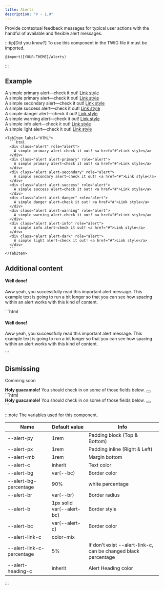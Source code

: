 ```yaml
---
title: Alerts
description: "V - 1.0"
---
```



Provide contextual feedback messages for typical user actions with the handful of available and flexible alert messages.

:::tip[Did you know?]
To use this component in the TWIG file it must be imported.

```shell
@import([YOUR-THEME]/alerts)
```

:::

## Example


<div class="not-content">
  <Tabs>
    <TabItem label="Example">
      <div class="alert" role="alert">A simple primary alert—check it out! <a href="#">Link style</a></div>
      <div class="mt-3 alert alert-primary" role="alert">A simple primary alert—check it out! <a href="#">Link style</a></div>
      <div class="mt-3 alert alert-secondary" role="alert">A simple secondary alert—check it out! <a href="#">Link style</a></div>
      <div class="mt-3 alert alert-success" role="alert">A simple success alert—check it out! <a href="#">Link style</a></div>
      <div class="mt-3 alert alert-danger" role="alert">A simple danger alert—check it out! <a href="#">Link style</a></div>
      <div class="mt-3 alert alert-warning" role="alert">A simple warning alert—check it out! <a href="#">Link style</a></div>
      <div class="mt-3 alert alert-info" role="alert">A simple info alert—check it out! <a href="#">Link style</a></div>
      <div class="mt-3 alert alert-dark" role="alert">A simple light alert—check it out! <a href="#">Link style</a></div>
    </TabItem>

    <TabItem label="HTML">
      ```html
      <div class="alert" role="alert">
        A simple primary alert—check it out! <a href="#">Link style</a>
      </div>
      <div class="alert alert-primary" role="alert">
        A simple primary alert—check it out! <a href="#">Link style</a>
      </div>
      <div class="alert alert-secondary" role="alert">
        A simple secondary alert—check it out! <a href="#">Link style</a>
      </div>
      <div class="alert alert-success" role="alert">
        A simple success alert—check it out! <a href="#">Link style</a>
      </div>
      <div class="alert alert-danger" role="alert">
        A simple danger alert—check it out! <a href="#">Link style</a>
      </div>
      <div class="alert alert-warning" role="alert">
        A simple warning alert—check it out! <a href="#">Link style</a>
      </div>
      <div class="alert alert-info" role="alert">
        A simple info alert—check it out! <a href="#">Link style</a>
      </div>
      <div class="alert alert-dark" role="alert">
        A simple light alert—check it out! <a href="#">Link style</a>
      </div>
      ```
    </TabItem>

  </Tabs>
</div>

## Additional content

<div class="not-content">
<Tabs>
	<TabItem label="Example">
    <div class="alert alert-success" role="alert">
      <h4 class="alert-heading">Well done!</h4>
      <p>Aww yeah, you successfully read this important alert message. This example text is going to run a bit longer so that you can see how spacing within an alert works with this kind of content.</p>
    </div>
  </TabItem>

  <TabItem label="HTML">
    ```html
    <div class="alert alert-success" role="alert">
      <h4 class="alert-heading">Well done!</h4>
      <p>Aww yeah, you successfully read this important alert message. This example text is going to run a bit longer so that you can see how spacing within an alert works with this kind of content.</p>
    </div>
    ```
  </TabItem>
</Tabs>
</div>

## Dismissing

Comming soon

<div class="not-content">
<Tabs>
	<TabItem label="Example">
    <div class="alert alert-warning alert-dismissible fade show" role="alert">
      <strong>Holy guacamole!</strong> You should check in on some of those fields below.
      <button type="button" class="btn-close" data-bs-dismiss="alert" aria-label="Close"></button>
    </div>
  </TabItem>

  <TabItem label="HTML">
    ```html
    <div class="alert alert-warning alert-dismissible fade show" role="alert">
      <strong>Holy guacamole!</strong> You should check in on some of those fields below.
      <button type="button" class="btn-close" data-bs-dismiss="alert" aria-label="Close"></button>
    </div>
    ```
  </TabItem>
</Tabs>
</div>

:::note
The variables used for this component.

| Name                      | Default value             | Info                                                           |
| ------------------------- | ------------------------- | -------------------------------------------------------------- |
| --alert-py                | 1rem                      | Padding block (Top & Bottom)                                   |
| --alert-px                | 1rem                      | Padding inline (Right & Left)                                  |
| --alert-mb                | 1rem                      | Margin bottom                                                  |
| --alert-c                 | inherit                   | Text color                                                     |
| --alert-bg                | var(--bc)                 | Border color                                                   |
| --alert-bg-percentage     | 90%                       | white percentage                                               |
| --alert-br                | var(--br)                 | Border radius                                                  |
| --alert-b                 | 1px solid var(--alert-bc) | Border style                                                   |
| --alert-bc                | var(--alert-c)            | Border color                                                   |
| --alert-link-c            | color-mix                 |                                                                |
| --alert-link-c-percentage | 5%                        | If don't exist --alert-link-c, can be changed black percentage |
| --alert-heading-c         | inherit                   | Alert Heading color                                            |

:::
